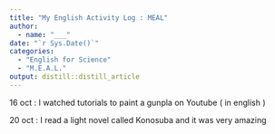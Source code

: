 ```yaml
---
title: "My English Activity Log : MEAL"
author:
  - name: "___" 
date: "`r Sys.Date()`"
categories:
  - "English for Science"
  - "M.E.A.L."
output: distill::distill_article
---
```


16 oct : I watched tutorials to paint a gunpla on Youtube ( in english )

20 oct : I read a light novel called Konosuba and it was very amazing


